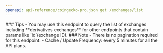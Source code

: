 ```yaml
---
openapi: api-reference/coingecko-pro.json get /exchanges/list
---
```


<Tip>
### Tips
- You may use this endpoint to query the list of exchanges including **derivatives exchanges** for other endpoints that contain params like `id`(exchange ID).
</Tip>

<Note>
### Note
- There is no pagination required for this endpoint.
- Cache / Update Frequency:  every 5 minutes for all the API plans.
</Note>